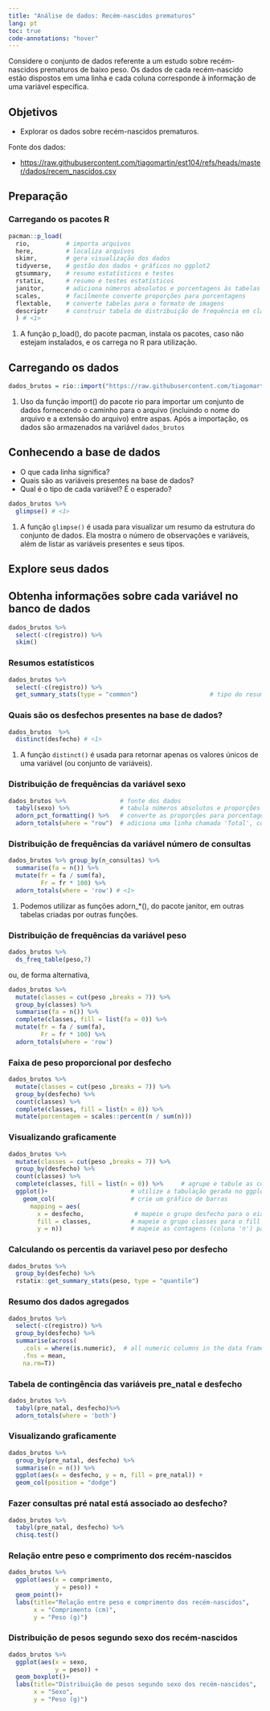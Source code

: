 ```yaml
---
title: "Análise de dados: Recém-nascidos prematuros"
lang: pt
toc: true
code-annotations: "hover"
---
```


Considere o conjunto de dados referente a um estudo sobre recém-nascidos prematuros de baixo peso. Os dados de cada recém-nascido estão dispostos em uma linha e cada coluna corresponde à informação de uma variável específica.

## Objetivos

-   Explorar os dados sobre recém-nascidos prematuros.

Fonte dos dados:

- <https://raw.githubusercontent.com/tiagomartin/est104/refs/heads/master/dados/recem_nascidos.csv>


## Preparação


### Carregando os pacotes R


```r
pacman::p_load(
  rio,          # importa arquivos
  here,         # localiza arquivos
  skimr,        # gera visualização dos dados
  tidyverse,    # gestão dos dados + gráficos no ggplot2 
  gtsummary,    # resumo estatísticos e testes
  rstatix,      # resumo e testes estatísticos
  janitor,      # adiciona números absolutos e porcentagens às tabelas
  scales,       # facilmente converte proporções para porcentagens
  flextable,    # converte tabelas para o formato de imagens
  descriptr     # construir tabela de distribuição de frequência em classes
  ) # <1>
```

1. A função p_load(), do pacote pacman, instala os pacotes, caso não estejam instalados, e os carrega no R para utilização.

## Carregando os dados

```r
dados_brutos = rio::import("https://raw.githubusercontent.com/tiagomartin/est104/refs/heads/master/dados/recem_nascidos.csv") # <1>
```
1. Uso da função import() do pacote rio para importar um conjunto de dados fornecendo o caminho para o arquivo (incluindo o nome do arquivo e a extensão do arquivo) entre aspas. Após a importação, os dados são armazenados na variável `dados_brutos` 


## Conhecendo a base de dados

- O que cada linha significa?
- Quais são as variáveis presentes na base de dados?
- Qual é o tipo de cada variável? É o esperado?
<!-- - Tem alguma variável que seria interessante gerar a partir das informações presentes na base de dados? -->


```r
dados_brutos %>% 
  glimpse() # <1>
```
1. A função `glimpse()` é usada para visualizar um resumo da estrutura do conjunto de dados. Ela mostra o número de observações e variáveis, além de listar as variáveis presentes e seus tipos.



## Explore seus dados

## Obtenha informações sobre cada variável no banco de dados

```r
dados_brutos %>% 
  select(-c(registro)) %>% 
  skim()
```

### Resumos estatísticos

```r
dados_brutos %>% 
  select(-c(registro)) %>% 
  get_summary_stats(type = "common")                    # tipo do resumo estatístico a ser gerado
```



### Quais são os desfechos presentes na base de dados?

```r
dados_brutos  %>%  
  distinct(desfecho) # <1>
```
1. A função `distinct()` é usada para retornar apenas os valores únicos de uma variável (ou conjunto de variáveis).


### Distribuição de frequências da variável sexo

```r
dados_brutos %>%               # fonte dos dados
  tabyl(sexo) %>%              # tabula números absolutos e proporções por sexo
  adorn_pct_formatting() %>%   # converte as proporções para porcentagens
  adorn_totals(where = "row")  # adiciona uma linha chamada 'Total', com os totais
```

### Distribuição de frequências da variável número de consultas

```r
dados_brutos %>% group_by(n_consultas) %>%
  summarise(fa = n()) %>%
  mutate(fr = fa / sum(fa),
         Fr = fr * 100) %>% 
  adorn_totals(where = 'row') # <1>
```

1. Podemos utilizar as funções adorn_*(), do pacote janitor, em outras tabelas criadas por outras funções.

### Distribuição de frequências da variável peso


```r
dados_brutos %>% 
  ds_freq_table(peso,7)  
```

ou, de forma alternativa,

```r
dados_brutos %>% 
  mutate(classes = cut(peso ,breaks = 7)) %>% 
  group_by(classes) %>% 
  summarise(fa = n()) %>% 
  complete(classes, fill = list(fa = 0)) %>% 
  mutate(fr = fa / sum(fa),
         Fr = fr * 100) %>% 
  adorn_totals(where = 'row')
```


### Faixa de peso proporcional por desfecho

```r
dados_brutos %>%
  mutate(classes = cut(peso ,breaks = 7)) %>% 
  group_by(desfecho) %>% 
  count(classes) %>% 
  complete(classes, fill = list(n = 0)) %>%  
  mutate(porcentagem = scales::percent(n / sum(n)))
```

### Visualizando graficamente

```r
dados_brutos %>%
  mutate(classes = cut(peso ,breaks = 7)) %>% 
  group_by(desfecho) %>% 
  count(classes) %>% 
  complete(classes, fill = list(n = 0)) %>%     # agrupe e tabule as contagens utilizando duas variáveis
  ggplot()+                       # utilize a tabulação gerada no ggplot
    geom_col(                     # crie um gráfico de barras
      mapping = aes(   
        x = desfecho,              # mapeie o grupo desfecho para o eixo x
        fill = classes,           # mapeie o grupo classes para o fill
        y = n))                   # mapeie as contagens (coluna 'n') para o eixo y
```

### Calculando os percentis da variavel peso por desfecho

```r
dados_brutos %>% 
  group_by(desfecho) %>% 
  rstatix::get_summary_stats(peso, type = "quantile")
```

### Resumo dos dados agregados

```r
dados_brutos %>% 
  select(-c(registro)) %>% 
  group_by(desfecho) %>% 
  summarise(across(
    .cols = where(is.numeric),  # all numeric columns in the data frame
    .fns = mean,
    na.rm=T))
```

### Tabela de contingência das variáveis pre_natal e desfecho

```r
dados_brutos %>% 
  tabyl(pre_natal, desfecho)%>% 
  adorn_totals(where = 'both')
```
### Visualizando graficamente

```r
dados_brutos %>% 
  group_by(pre_natal, desfecho) %>% 
  summarise(n = n()) %>% 
  ggplot(aes(x = desfecho, y = n, fill = pre_natal)) +
  geom_col(position = "dodge")
```




### Fazer consultas pré natal está associado ao desfecho?

```r
dados_brutos %>% 
  tabyl(pre_natal, desfecho) %>% 
  chisq.test()
```

### Relação entre peso e comprimento dos recém-nascidos


```r
dados_brutos %>% 
  ggplot(aes(x = comprimento,
             y = peso)) +
  geom_point()+
  labs(title="Relação entre peso e comprimento dos recém-nascidos",
       x = "Comprimento (cm)",
       y = "Peso (g)")
```

### Distribuição de pesos segundo sexo dos recém-nascidos


```r
dados_brutos %>% 
  ggplot(aes(x = sexo,
             y = peso)) +
  geom_boxplot()+
  labs(title="Distribuição de pesos segundo sexo dos recém-nascidos",
       x = "Sexo",
       y = "Peso (g)")
```